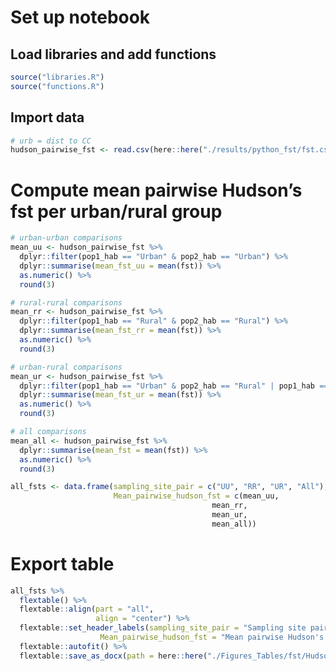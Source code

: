 # Set up notebook
## Load libraries and add functions
```r
source("libraries.R")
source("functions.R")
```

## Import data
```r
# urb = dist to CC
hudson_pairwise_fst <- read.csv(here::here("./results/python_fst/fst.csv"))
```

# Compute mean pairwise Hudson's fst per urban/rural group
```r
# urban-urban comparisons
mean_uu <- hudson_pairwise_fst %>%
  dplyr::filter(pop1_hab == "Urban" & pop2_hab == "Urban") %>%
  dplyr::summarise(mean_fst_uu = mean(fst)) %>%
  as.numeric() %>%
  round(3)

# rural-rural comparisons
mean_rr <- hudson_pairwise_fst %>%
  dplyr::filter(pop1_hab == "Rural" & pop2_hab == "Rural") %>%
  dplyr::summarise(mean_fst_rr = mean(fst)) %>%
  as.numeric() %>%
  round(3)

# urban-rural comparisons
mean_ur <- hudson_pairwise_fst %>%
  dplyr::filter(pop1_hab == "Urban" & pop2_hab == "Rural" | pop1_hab == "Rural" & pop2_hab == "Urban") %>%
  dplyr::summarise(mean_fst_ur = mean(fst)) %>%
  as.numeric() %>%
  round(3)

# all comparisons
mean_all <- hudson_pairwise_fst %>%
  dplyr::summarise(mean_fst = mean(fst)) %>%
  as.numeric() %>%
  round(3)

all_fsts <- data.frame(sampling_site_pair = c("UU", "RR", "UR", "All"),
                       Mean_pairwise_hudson_fst = c(mean_uu,
                                             mean_rr,
                                             mean_ur,
                                             mean_all))
```

# Export table
```r
all_fsts %>%
  flextable() %>%
  flextable::align(part = "all",
                   align = "center") %>%
  flextable::set_header_labels(sampling_site_pair = "Sampling site pair",
                    Mean_pairwise_hudson_fst = "Mean pairwise Hudson's Fst") %>%
  flextable::autofit() %>%
  flextable::save_as_docx(path = here::here("./Figures_Tables/fst/Hudsons_pairwise_fst.docx"))
```
